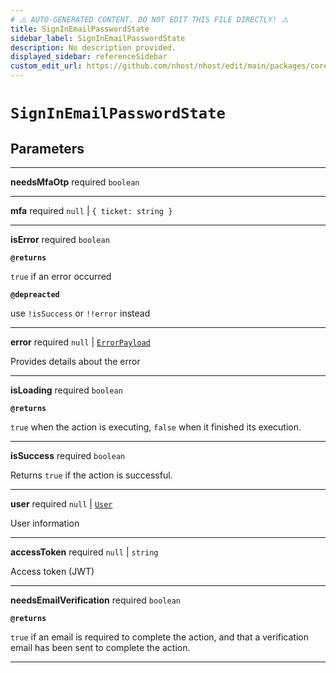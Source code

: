 ```yaml
---
# ⚠️ AUTO-GENERATED CONTENT. DO NOT EDIT THIS FILE DIRECTLY! ⚠️
title: SignInEmailPasswordState
sidebar_label: SignInEmailPasswordState
description: No description provided.
displayed_sidebar: referenceSidebar
custom_edit_url: https://github.com/nhost/nhost/edit/main/packages/core/src/promises/signInEmailPassword.ts#L19
---
```


# `SignInEmailPasswordState`

## Parameters

---

**<span className="parameter-name">needsMfaOtp</span>** <span className="optional-status">required</span> `boolean`

---

**<span className="parameter-name">mfa</span>** <span className="optional-status">required</span> `null` | `{ ticket: string }`

---

**<span className="parameter-name">isError</span>** <span className="optional-status">required</span> `boolean`

**`@returns`**

`true` if an error occurred

**`@depreacted`**

use `!isSuccess` or `!!error` instead

---

**<span className="parameter-name">error</span>** <span className="optional-status">required</span> `null` | [`ErrorPayload`](/reference/docgen/javascript/auth/types/error-payload)

Provides details about the error

---

**<span className="parameter-name">isLoading</span>** <span className="optional-status">required</span> `boolean`

**`@returns`**

`true` when the action is executing, `false` when it finished its execution.

---

**<span className="parameter-name">isSuccess</span>** <span className="optional-status">required</span> `boolean`

Returns `true` if the action is successful.

---

**<span className="parameter-name">user</span>** <span className="optional-status">required</span> `null` | [`User`](/reference/docgen/javascript/auth/types/user)

User information

---

**<span className="parameter-name">accessToken</span>** <span className="optional-status">required</span> `null` | `string`

Access token (JWT)

---

**<span className="parameter-name">needsEmailVerification</span>** <span className="optional-status">required</span> `boolean`

**`@returns`**

`true` if an email is required to complete the action, and that a verification email has been sent to complete the action.

---
